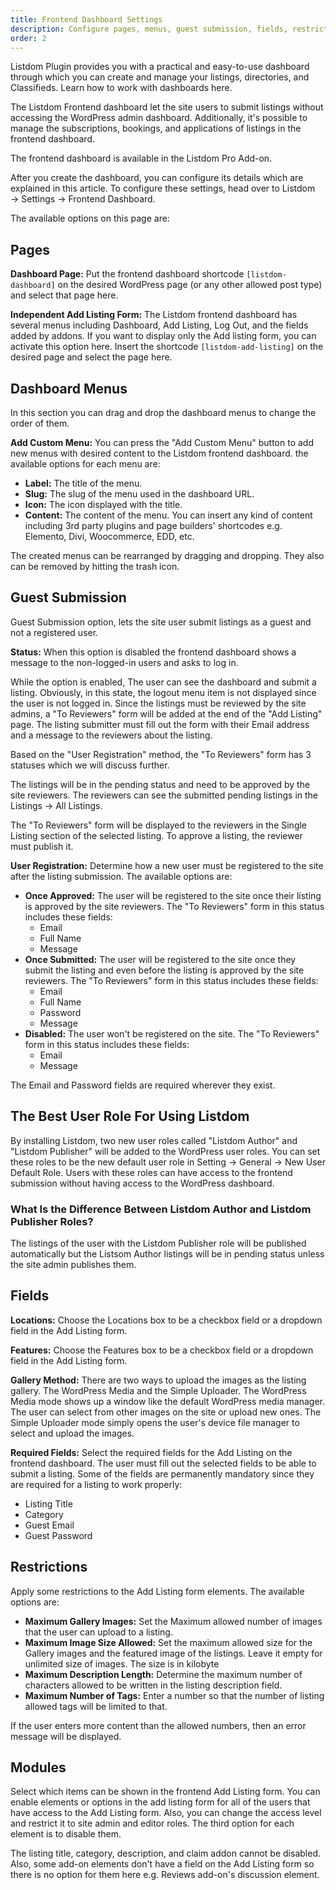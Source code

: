 ```yaml
---
title: Frontend Dashboard Settings
description: Configure pages, menus, guest submission, fields, restrictions, and modules for the Listdom frontend dashboard.
order: 2
---
```



Listdom Plugin provides you with a practical and easy-to-use dashboard through which you can create and manage your listings, directories, and Classifieds. Learn how to work with dashboards here.

The Listdom Frontend dashboard let the site users to submit listings without accessing the WordPress admin dashboard. Additionally, it's possible to manage the subscriptions, bookings, and applications of listings in the frontend dashboard.

<Aside type="note">
The frontend dashboard is available in the Listdom Pro Add-on.
</Aside>

After you create the dashboard, you can configure its details which are explained in this article. To configure these settings, head over to Listdom → Settings → Frontend Dashboard.

The available options on this page are:

## Pages

**Dashboard Page:** Put the frontend dashboard shortcode `[listdom-dashboard]` on the desired WordPress page (or any other allowed post type) and select that page here.

**Independent Add Listing Form:** The Listdom frontend dashboard has several menus including Dashboard, Add Listing, Log Out, and the fields added by addons. If you want to display only the Add listing form, you can activate this option here. Insert the shortcode `[listdom-add-listing]` on the desired page and select the page here.

## Dashboard Menus

In this section you can drag and drop the dashboard menus to change the order of them.

**Add Custom Menu:** You can press the "Add Custom Menu" button to add new menus with desired content to the Listdom frontend dashboard. the available options for each menu are:

- **Label:** The title of the menu.
- **Slug:** The slug of the menu used in the dashboard URL.
- **Icon:** The icon displayed with the title.
- **Content:** The content of the menu. You can insert any kind of content including 3rd party plugins and page builders' shortcodes e.g. Elemento, Divi, Woocommerce, EDD, etc.

The created menus can be rearranged by dragging and dropping. They also can be removed by hitting the trash icon.

## Guest Submission

Guest Submission option, lets the site user submit listings as a guest and not a registered user.

**Status:** When this option is disabled the frontend dashboard shows a message to the non-logged-in users and asks to log in.

While the option is enabled, The user can see the dashboard and submit a listing. Obviously, in this state, the logout menu item is not displayed since the user is not logged in. Since the listings must be reviewed by the site admins, a "To Reviewers" form will be added at the end of the "Add Listing" page. The listing submitter must fill out the form with their Email address and a message to the reviewers about the listing.

Based on the "User Registration" method, the "To Reviewers" form has 3 statuses which we will discuss further.

The listings will be in the pending status and need to be approved by the site reviewers. The reviewers can see the submitted pending listings in the Listings → All Listings.

The "To Reviewers" form will be displayed to the reviewers in the Single Listing section of the selected listing. To approve a listing, the reviewer must publish it.

**User Registration:** Determine how a new user must be registered to the site after the listing submission. The available options are:

- **Once Approved:** The user will be registered to the site once their listing is approved by the site reviewers. The "To Reviewers" form in this status includes these fields:
  - Email
  - Full Name
  - Message
- **Once Submitted:** The user will be registered to the site once they submit the listing and even before the listing is approved by the site reviewers. The "To Reviewers" form in this status includes these fields:
  - Email
  - Full Name
  - Password
  - Message
- **Disabled:** The user won't be registered on the site. The "To Reviewers" form in this status includes these fields:
  - Email
  - Message

The Email and Password fields are required wherever they exist.

## The Best User Role For Using Listdom

By installing Listdom, two new user roles called "Listdom Author" and "Listdom Publisher" will be added to the WordPress user roles. You can set these roles to be the new default user role in Setting → General → New User Default Role. Users with these roles can have access to the frontend submission without having access to the WordPress dashboard.

### What Is the Difference Between Listdom Author and Listdom Publisher Roles?

The listings of the user with the Listdom Publisher role will be published automatically but the Listsom Author listings will be in pending status unless the site admin publishes them.

## Fields

**Locations:** Choose the Locations box to be a checkbox field or a dropdown field in the Add Listing form.

**Features:** Choose the Features box to be a checkbox field or a dropdown field in the Add Listing form.

**Gallery Method:** There are two ways to upload the images as the listing gallery. The WordPress Media and the Simple Uploader. The WordPress Media mode shows up a window like the default WordPress media manager. The user can select from other images on the site or upload new ones. The Simple Uploader mode simply opens the user's device file manager to select and upload the images.

**Required Fields:** Select the required fields for the Add Listing on the frontend dashboard. The user must fill out the selected fields to be able to submit a listing. Some of the fields are permanently mandatory since they are required for a listing to work properly:

- Listing Title
- Category
- Guest Email
- Guest Password

## Restrictions

Apply some restrictions to the Add Listing form elements. The available options are:

- **Maximum Gallery Images:** Set the Maximum allowed number of images that the user can upload to a listing.
- **Maximum Image Size Allowed:** Set the maximum allowed size for the Gallery images and the featured image of the listings. Leave it empty for unlimited size of images. The size is in kilobyte
- **Maximum Description Length:** Determine the maximum number of characters allowed to be written in the listing description field.
- **Maximum Number of Tags:** Enter a number so that the number of listing allowed tags will be limited to that.

If the user enters more content than the allowed numbers, then an error message will be displayed.

## Modules

Select which items can be shown in the frontend Add Listing form. You can enable elements or options in the add listing form for all of the users that have access to the Add Listing form. Also, you can change the access level and restrict it to site admin and editor roles. The third option for each element is to disable them.

<Aside type="note">
The listing title, category, description, and claim addon cannot be disabled. Also, some add-on elements don't have a field on the Add Listing form so there is no option for them here e.g. Reviews add-on's discussion element.
</Aside>


